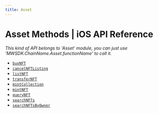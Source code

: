 ```yaml
---
title: Asset
---
```


# Asset Methods | iOS API Reference

*This kind of API belongs to 'Asset' module, you can just use 'MWSDK.ChainName.Asset.functionName' to call it.*

- [`buyNFT`](/api-reference/ios/bnb/asset/buyNFT)
- [`cancelNFTListing`](/api-reference/ios/bnb/asset/cancelNFTListing)
- [`listNFT`](/api-reference/ios/bnb/asset/listNFT)
- [`transferNFT`](/api-reference/ios/bnb/asset/transferNFT)
- [`mintCollection`](/api-reference/ios/bnb/asset/mintCollection)
- [`mintNFT`](/api-reference/ios/bnb/asset/mintNFT)
- [`queryNFT`](/api-reference/ios/bnb/asset/queryNFT)
- [`searchNFTs`](/api-reference/ios/bnb/asset/searchNFTs)
- [`searchNFTsByOwner`](/api-reference/ios/bnb/asset/searchNFTsByOwner)

